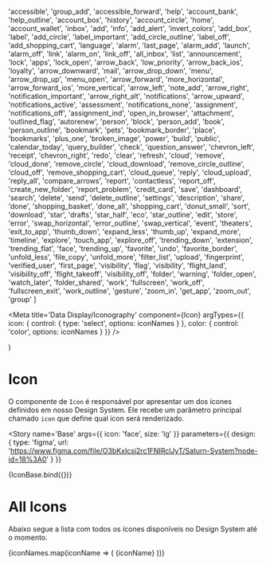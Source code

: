 

  'accessible',
  'group_add',
  'accessible_forward',
  'help',
  'account_bank',
  'help_outline',
  'account_box',
  'history',
  'account_circle',
  'home',
  'account_wallet',
  'inbox',
  'add',
  'info',
  'add_alert',
  'invert_colors',
  'add_box',
  'label',
  'add_circle',
  'label_important',
  'add_circle_outline',
  'label_off',
  'add_shopping_cart',
  'language',
  'alarm',
  'last_page',
  'alarm_add',
  'launch',
  'alarm_off',
  'link',
  'alarm_on',
  'link_off',
  'all_inbox',
  'list',
  'announcement',
  'lock',
  'apps',
  'lock_open',
  'arrow_back',
  'low_priority',
  'arrow_back_ios',
  'loyalty',
  'arrow_downward',
  'mail',
  'arrow_drop_down',
  'menu',
  'arrow_drop_up',
  'menu_open',
  'arrow_forward',
  'more_horizontal',
  'arrow_forward_ios',
  'more_vertical',
  'arrow_left',
  'note_add',
  'arrow_right',
  'notification_important',
  'arrow_right_alt',
  'notifications',
  'arrow_upward',
  'notifications_active',
  'assessment',
  'notifications_none',
  'assignment',
  'notifications_off',
  'assignment_ind',
  'open_in_browser',
  'attachment',
  'outlined_flag',
  'autorenew',
  'person',
  'block',
  'person_add',
  'book',
  'person_outline',
  'bookmark',
  'pets',
  'bookmark_border',
  'place',
  'bookmarks',
  'plus_one',
  'broken_image',
  'power',
  'build',
  'public',
  'calendar_today',
  'query_builder',
  'check',
  'question_answer',
  'chevron_left',
  'receipt',
  'chevron_right',
  'redo',
  'clear',
  'refresh',
  'cloud',
  'remove',
  'cloud_done',
  'remove_circle',
  'cloud_download',
  'remove_circle_outline',
  'cloud_off',
  'remove_shopping_cart',
  'cloud_queue',
  'reply',
  'cloud_upload',
  'reply_all',
  'compare_arrows',
  'report',
  'contactless',
  'report_off',
  'create_new_folder',
  'report_problem',
  'credit_card',
  'save',
  'dashboard',
  'search',
  'delete',
  'send',
  'delete_outline',
  'settings',
  'description',
  'share',
  'done',
  'shopping_basket',
  'done_all',
  'shopping_cart',
  'donut_small',
  'sort',
  'download',
  'star',
  'drafts',
  'star_half',
  'eco',
  'star_outline',
  'edit',
  'store',
  'error',
  'swap_horizontal',
  'error_outline',
  'swap_vertical',
  'event',
  'theaters',
  'exit_to_app',
  'thumb_down',
  'expand_less',
  'thumb_up',
  'expand_more',
  'timeline',
  'explore',
  'touch_app',
  'explore_off',
  'trending_down',
  'extension',
  'trending_flat',
  'face',
  'trending_up',
  'favorite',
  'undo',
  'favorite_border',
  'unfold_less',
  'file_copy',
  'unfold_more',
  'filter_list',
  'upload',
  'fingerprint',
  'verified_user',
  'first_page',
  'visibility',
  'flag',
  'visibility',
  'flight_land',
  'visibility_off',
  'flight_takeoff',
  'visibility_off',
  'folder',
  'warning',
  'folder_open',
  'watch_later',
  'folder_shared',
  'work',
  'fullscreen',
  'work_off',
  'fullscreen_exit',
  'work_outline',
  'gesture',
  'zoom_in',
  'get_app',
  'zoom_out',
  'group'
]

<Meta title='Data Display/Iconography' component={Icon} argTypes={{ icon: { control: {
  type: 'select',
  options: iconNames
} }, color: { control: 'color', options: iconNames } }} />

  <ThemeProvider>
    <Icon {...args} size='lg' />
    <Icon {...args} size='md' />
    <Icon {...args} size='sm' />
  </ThemeProvider>
)




# Icon

O componente de `Icon` é responsável por apresentar um dos ícones definidos em nosso Design System. Ele recebe um parâmetro principal chamado `icon` que define qual icon será renderizado.

<Story
  name='Base'
  args={{ icon: 'face', size: 'lg' }}
  parameters={{
    design: {
      type: 'figma',
      url: 'https://www.figma.com/file/O3bKxIcsj2rc1FNIRclJyT/Saturn-System?node-id=18%3A0'
    }
  }}
>
{IconBase.bind({})}
</Story>

# All Icons

Abaixo segue a lista com todos os ícones disponíveis no Design System até o momento.

<Canvas>
  <Story
    name='All Icons'
    parameters={{
      design: {
        type: 'figma',
        url: 'https://www.figma.com/file/O3bKxIcsj2rc1FNIRclJyT/Saturn-System?node-id=18%3A0'
      }
    }}
  >
    <ThemeProvider>
      <Flex flexWrap='wrap'>
        {iconNames.map(iconName => (
          <Flex width={1 / 8} alignItems='center' flexDirection='column' margin='10px 0'>
            <Icon icon={iconName} />
            <Caption>{iconName}</Caption>
          </Flex>
        ))}
      </Flex>
    </ThemeProvider>
  </Story>
</Canvas>

